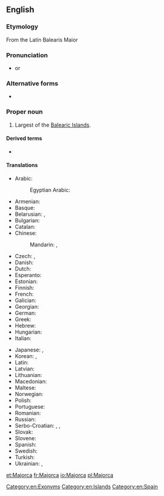 ==English==
{{wikipedia}}

===Etymology===
From the Latin Balearis Maior

===Pronunciation===
* {{IPA|/məˈjɔɹ.kə/|lang=en}} or {{IPA|/məˈdʒɔɹ.kə/|lang=en}}

===Alternative forms===
* {{l|en|Mallorca}}

===Proper noun===
{{en-proper noun}}

# Largest of the [[Balearic Islands]].

====Derived terms====
* {{l|en|Majorcan}}

====Translations====
{{trans-top|island}}
* Arabic: {{t|ar|مَيُورْقَة|f|tr=mayurqa}}
*: Egyptian Arabic: {{t|arz|مايوركا|f|tr=mayurka|sc=Arab}}
* Armenian: {{t|hy|Մալյորկա}}
* Basque: {{t|eu|Mallorca}}
* Belarusian: {{t|be|Мальёрка|f}}, {{t|be|Маёрка|f}}
* Bulgarian: {{t|bg|Майорка|f}}
* Catalan: {{t+|ca|Mallorca|f}}
* Chinese:
*: Mandarin: {{t|cmn|馬略卡島|sc=Hani}}, {{t|cmn|马略卡岛|tr=Mǎ'èkǎ dǎo|sc=Hani}}
* Czech: {{t+|cs|Mallorca|f}}, {{t|cs|Malorka|f}}
* Danish: {{t|da|Mallorca}}
* Dutch: {{t|nl|Majorca}}
* Esperanto: {{t|eo|Majorko}}
* Estonian: {{t|et|Mallorca}}
* Finnish: {{t+|fi|Mallorca}}
* French: {{t+|fr|Majorque|f}}
* Galician: {{t|gl|Mallorca|f}}
* Georgian: {{t|ka|მალიორკა}}
* German: {{t+|de|Mallorca|n}}
* Greek: {{t|el|Μαγιόρκα}}
* Hebrew: {{t|he|מיורקה|f}}
* Hungarian: {{t|hu|Mallorca}}
* Italian: {{t|it|Maiorca|f}}
{{trans-mid}}
* Japanese: {{t|ja|マジョルカ島|tr=Majoruka-tō}}, {{t|ja|マヨルカ島|tr=Mayoruka-tō}}
* Korean: {{t|ko|마조르카|tr=Majoreuka|sc=Kore}}, {{t|ko|마요르카|tr=Mayoreuka|sc=Kore}}
* Latin: {{t|la|Balearis Maior}}
* Latvian: {{t|lv|Maļorka|f}}
* Lithuanian: {{t|lt|Maljorka|f}}
* Macedonian: {{t|mk|Мајорка|f|tr=Majórka}}
* Maltese: {{t|mt|Majorka}}
* Norwegian: {{t|no|Mallorca}}
* Polish: {{t+|pl|Majorka|f}}
* Portuguese: {{t+|pt|Maiorca|f}}
* Romanian: {{t|ro|Mallorca|f}}
* Russian: {{t|ru|Майо́рка|f}}
* Serbo-Croatian: {{t|sh|Maljorka|f}}, {{t|sh|Mallorca|f}}, {{t|sh|Мајорка|f}}
* Slovak: {{t|sk|Malorka|f}}
* Slovene: {{t|sl|Majorka|f}}
* Spanish: {{t+|es|Mallorca|f}}
* Swedish: {{t+|sv|Mallorca}}
* Turkish: {{t|tr|Mayorka}}
* Ukrainian: {{t|uk|Мальо́рка|f}}, {{t+|uk|Майо́рка|f}}
{{trans-bottom}}

[[Category:en:Exonyms]]
[[Category:en:Islands]]
[[Category:en:Spain]]

[[et:Majorca]]
[[fr:Majorca]]
[[io:Majorca]]
[[pl:Majorca]]